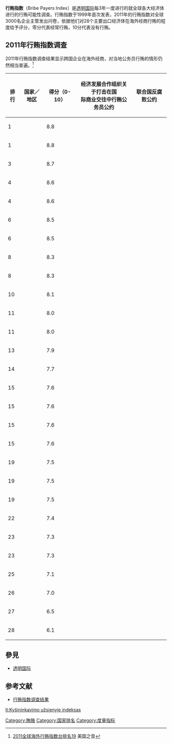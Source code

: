 '''行贿指数'''（Bribe Payers Index）是[[透明国际|透明国际]]每3年一度进行的就全球各大经济体进行的行贿可能性调查。行贿指数于1999年首次发表，2011年的行贿指数对全球3000名企业主管发出问卷，依据他们对28个主要出口经济体在海外经商行贿的程度给予评分，零分代表经常行贿，10分代表没有行贿。

==2011年行贿指数调查==
2011年行贿指数调查结果显示跨国企业在海外经商，对当地公务员行贿的情形仍然相当普遍。<ref>[http://www.voanews.com/chinese/news/20111102-Taiwan-Bribery-Report-133105503.html 2011全球海外行贿指数台排名19] {{Wayback|url=http://www.voanews.com/chinese/news/20111102-Taiwan-Bribery-Report-133105503.html |date=20111106213943 }}美国之音</ref>

{| class="wikitable sortable" style="font-size: 100%; text-align: center; width: 100%;"
|-
!排行!!国家／地区!!得分（0-10）!!经济发展合作组织关于打击在国<br/>际商业交往中行贿公务员公约!!联合国反腐败公约
|-
| 1 || style="text-align: left" | {{flagcountry|Netherlands}} || 8.8 || {{yes}} || {{yes}}
|-
| 1 || style="text-align: left" | {{flagcountry|Switzerland}} || 8.8 || {{yes}} || {{yes}}
|-
| 3 || style="text-align: left" | {{flagcountry|Belgium}} || 8.7 || {{yes}} || {{yes}}
|-
| 4 || style="text-align: left" | {{flagcountry|Germany}} || 8.6 || {{yes}} || {{no}}
|-
| 4 || style="text-align: left" | {{flagcountry|Japan}} || 8.6 || {{yes}} || {{no}}
|-
| 6 || style="text-align: left" | {{flagcountry|Australia}} || 8.5 || {{yes}} || {{yes}}
|-
| 6 || style="text-align: left" | {{flagcountry|Canada}} || 8.5 || {{yes}} || {{yes}}
|-
| 8 || style="text-align: left" | {{flagcountry|Singapore}} || 8.3 || {{no}} || {{yes}}
|-
| 8 || style="text-align: left" | {{flagcountry|United Kingdom}} || 8.3 || {{yes}} || {{yes}}
|-
| 10 || style="text-align: left" | {{flagcountry|United States}} || 8.1 || {{yes}} || {{yes}}
|-
| 11 || style="text-align: left" | {{flagcountry|France}} || 8.0 || {{yes}} || {{yes}}
|-
| 11 || style="text-align: left" | {{flagcountry|Spain}} || 8.0 || {{yes}} || {{yes}}
|-
| 13 || style="text-align: left" | {{flagcountry|South Korea}} || 7.9 || {{yes}} || {{yes}}
|-
| 14 || style="text-align: left" | {{flagcountry|Brazil}} || 7.7 || {{yes}} || {{yes}}
|-
| 15 || style="text-align: left" | {{flagcountry|Hong Kong}} || 7.6 || {{no}} || {{yes}}
|-
| 15 || style="text-align: left" | {{flagcountry|Italy}} || 7.6 || {{yes}} || {{yes}}
|-
| 15 || style="text-align: left" | {{flagcountry|Malaysia}} || 7.6 || {{no}} || {{yes}}
|-
| 15 || style="text-align: left" | {{flagcountry|South Africa}} || 7.6 || {{yes}} || {{yes}}
|-
| 19 || style="text-align: left" | {{ROC}} || 7.5 || {{no}} || {{no}}
|-
| 19 || style="text-align: left" | {{flagcountry|India}} || 7.5  || {{no}} || {{yes}}
|-
| 19 || style="text-align: left" | {{flagcountry|Turkey}} || 7.5  || {{yes}} || {{yes}}
|-
| 22 || style="text-align: left" | {{flagcountry|Saudi Arabia}} || 7.4 || {{no}} || {{no}}
|-
| 23 || style="text-align: left" | {{flagcountry|Argentina}} || 7.3 || {{yes}} || {{yes}}
|-
| 23 || style="text-align: left" | {{flagcountry|United Arab Emirates}} || 7.3 || {{no}} || {{yes}}
|-
| 25 || style="text-align: left" | {{flagcountry|Indonesia}} || 7.1 || {{yes}} || {{yes}}
|-
| 26 || style="text-align: left" | {{flagcountry|Mexico}} || 7.0 || {{yes}} || {{yes}}
|-
| 27 || style="text-align: left" | {{PRC}} || 6.5 || {{no}} || {{yes}}
|-
| 28 || style="text-align: left" | {{flagcountry|Russia}} || 6.1 || {{no}} || {{yes}}
|}

==參見==
* [[透明国际|透明国际]]

==参考文献==
<references />
*[https://web.archive.org/web/20120320144824/http://bpi.transparency.org/results/ 行贿指数调查结果]
{{VOA}}
[[Category:賄賂|Category:賄賂]]
[[Category:国家排名|Category:国家排名]]
[[Category:度量指标|Category:度量指标]]


[[lt:Kyšininkavimo_užsienyje_indeksas|lt:Kyšininkavimo užsienyje indeksas]]